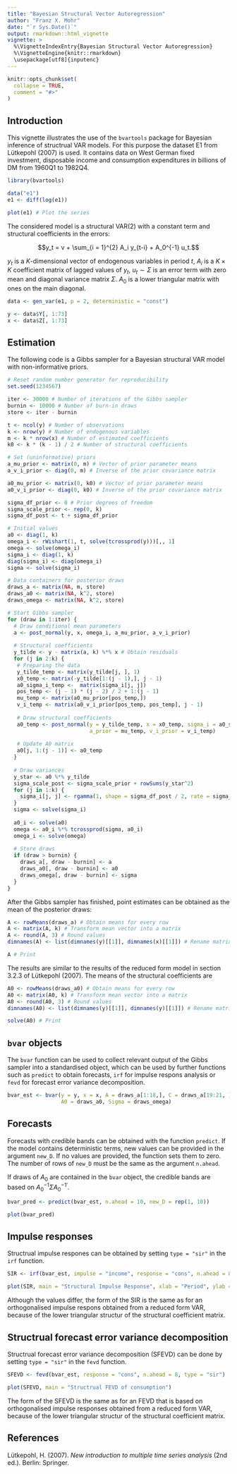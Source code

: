 ```yaml
---
title: "Bayesian Structural Vector Autoregression"
author: "Franz X. Mohr"
date: "`r Sys.Date()`"
output: rmarkdown::html_vignette
vignette: >
  %\VignetteIndexEntry{Bayesian Structural Vector Autoregression}
  %\VignetteEngine{knitr::rmarkdown}
  \usepackage[utf8]{inputenc}
---
```


```r
knitr::opts_chunk$set(
  collapse = TRUE,
  comment = "#>"
)
```

## Introduction

This vignette illustrates the use of the `bvartools` package for Bayesian inference of structrual VAR models. For this purpose the dataset E1 from Lütkepohl (2007) is used. It contains data on West German fixed investment, disposable income and consumption expenditures in billions of DM from 1960Q1 to 1982Q4.

```r
library(bvartools)

data("e1")
e1 <- diff(log(e1))

plot(e1) # Plot the series
```

The considered model is a structural VAR(2) with a constant term and structural coefficients in the errors:

$$y_t =  v + \sum_{i = 1}^{2} A_i y_{t-i} + A_0^{-1} u_t.$$

$y_t$ is a $K$-dimensional vector of endogenous variables in period $t$, $A_i$ is a $K \times K$ coefficient matrix of lagged values of $y_t$, $u_t \sim \Sigma$ is an error term with zero mean and diagonal variance matrix $\Sigma$. $A_0$ is a lower triangular matrix with ones on the main diagonal.

```r
data <- gen_var(e1, p = 2, deterministic = "const")

y <- data$Y[, 1:73]
x <- data$Z[, 1:73]
```


## Estimation

The following code is a Gibbs sampler for a Bayesian structural VAR model with non-informative priors.

```r
# Reset random number generator for reproducibility
set.seed(1234567)

iter <- 30000 # Number of iterations of the Gibbs sampler
burnin <- 10000 # Number of burn-in draws
store <- iter - burnin

t <- ncol(y) # Number of observations
k <- nrow(y) # Number of endogenous variables
m <- k * nrow(x) # Number of estimated coefficients
k0 <- k * (k - 1) / 2 # Number of structural coefficients

# Set (uninformative) priors
a_mu_prior <- matrix(0, m) # Vector of prior parameter means
a_v_i_prior <- diag(0, m) # Inverse of the prior covariance matrix

a0_mu_prior <- matrix(0, k0) # Vector of prior parameter means
a0_v_i_prior <- diag(0, k0) # Inverse of the prior covariance matrix

sigma_df_prior <- 0 # Prior degrees of freedom
sigma_scale_prior <- rep(0, k)
sigma_df_post <- t + sigma_df_prior

# Initial values
a0 <- diag(1, k)
omega_i <- rWishart(1, t, solve(tcrossprod(y)))[,, 1]
omega <- solve(omega_i)
sigma_i <- diag(1, k)
diag(sigma_i) <- diag(omega_i)
sigma <- solve(sigma_i)

# Data containers for posterior draws
draws_a <- matrix(NA, m, store)
draws_a0 <- matrix(NA, k^2, store)
draws_omega <- matrix(NA, k^2, store)

# Start Gibbs sampler
for (draw in 1:iter) {
  # Draw conditional mean parameters
  a <- post_normal(y, x, omega_i, a_mu_prior, a_v_i_prior)
  
  # Structural coefficients
  y_tilde <- y - matrix(a, k) %*% x # Obtain residuals
  for (j in 2:k) {
   # Preparing the data
   y_tilde_temp <- matrix(y_tilde[j, ], 1)
   x0_temp <- matrix(-y_tilde[1:(j - 1),], j - 1)
   a0_sigma_i_temp <-  matrix(sigma_i[j, j])
   pos_temp <- (j - 1) * (j - 2) / 2 + 1:(j - 1)
   mu_temp <- matrix(a0_mu_prior[pos_temp,])
   v_i_temp <- matrix(a0_v_i_prior[pos_temp, pos_temp], j - 1)
   
   # Draw structural coefficients
   a0_temp <- post_normal(y = y_tilde_temp, x = x0_temp, sigma_i = a0_sigma_i_temp,
                          a_prior = mu_temp, v_i_prior = v_i_temp)
   
   # Update A0 matrix
   a0[j, 1:(j - 1)] <- a0_temp
  }
  
  # Draw variances
  y_star <- a0 %*% y_tilde
  sigma_scale_post <- sigma_scale_prior + rowSums(y_star^2)
  for (j in 1:k) {
    sigma_i[j, j] <- rgamma(1, shape = sigma_df_post / 2, rate = sigma_scale_post[j] / 2)
  }
  sigma <- solve(sigma_i)
  
  a0_i <- solve(a0)
  omega <- a0_i %*% tcrossprod(sigma, a0_i) 
  omega_i <- solve(omega)
  
  # Store draws
  if (draw > burnin) {
    draws_a[, draw - burnin] <- a
    draws_a0[, draw - burnin] <- a0
    draws_omega[, draw - burnin] <- sigma
  }
}
```

After the Gibbs sampler has finished, point estimates can be obtained as the mean of the posterior draws:

```r
A <- rowMeans(draws_a) # Obtain means for every row
A <- matrix(A, k) # Transform mean vector into a matrix
A <- round(A, 3) # Round values
dimnames(A) <- list(dimnames(y)[[1]], dimnames(x)[[1]]) # Rename matrix dimensions

A # Print
```

The results are similar to the results of the reduced form model in section 3.2.3 of Lütkepohl (2007). The means of the structural coefficients are

```r
A0 <- rowMeans(draws_a0) # Obtain means for every row
A0 <- matrix(A0, k) # Transform mean vector into a matrix
A0 <- round(A0, 3) # Round values
dimnames(A0) <- list(dimnames(y)[[1]], dimnames(y)[[1]]) # Rename matrix dimensions

solve(A0) # Print
```

## `bvar` objects

The `bvar` function can be used to collect relevant output of the Gibbs sampler into a standardised object, which can be used by further functions such as `predict` to obtain forecasts, `irf` for impulse respons analysis or `fevd` for forecast error variance decomposition.

```r
bvar_est <- bvar(y = y, x = x, A = draws_a[1:18,], C = draws_a[19:21, ],
                 A0 = draws_a0, Sigma = draws_omega)
```

## Forecasts

Forecasts with credible bands can be obtained with the function `predict`. If the model contains deterministic terms, new values can be provided in the argument `new_D`. If no values are provided, the function sets them to zero. The number of rows of `new_D` must be the same as the argument `n.ahead`.

If draws of $A_0$ are contained in the `bvar` object, the credible bands are based on $A_0^{-1} \Sigma A_0^{-1\prime}$.

```r
bvar_pred <- predict(bvar_est, n.ahead = 10, new_D = rep(1, 10))

plot(bvar_pred)
```

## Impulse responses

Structrual impulse respones can be obtained by setting `type = "sir"` in the `irf` function.

```r
SIR <- irf(bvar_est, impulse = "income", response = "cons", n.ahead = 8, type = "sir")

plot(SIR, main = "Structural Impulse Response", xlab = "Period", ylab = "Response")
```

Although the values differ, the form of the SIR is the same as for an orthogonalised impulse respons obtained from a reduced form VAR, because of the lower triangular structur of the structural coefficient matrix.

## Structrual forecast error variance decomposition

Structrual forecast error variance decomposition (SFEVD) can be done by setting `type = "sir"` in the `fevd` function.

```r
SFEVD <- fevd(bvar_est, response = "cons", n.ahead = 8, type = "sir")

plot(SFEVD, main = "Structrual FEVD of consumption")
```

The form of the SFEVD is the same as for an FEVD that is based on orthogonalised impulse responses obtained from a reduced form VAR, because of the lower triangular structur of the structural coefficient matrix.

## References

Lütkepohl, H. (2007). *New introduction to multiple time series analysis* (2nd ed.). Berlin: Springer.

